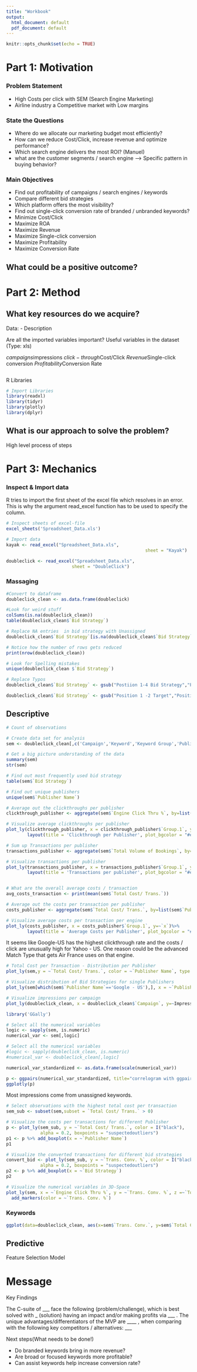 ```yaml
---
title: "Workbook"
output:
  html_document: default
  pdf_document: default
---
```


```r
knitr::opts_chunk$set(echo = TRUE)
```

# Part 1: Motivation

### Problem Statement
- High Costs per click with SEM (Search Engine Marketing)
- Airline industry a Competitive market with Low margins

### State the Questions
- Where do we allocate our marketing budget most efficiently?
- How can we reduce Cost/Click, increase revenue and optimize performance? 
- Which search engine delivers the most ROI? (Manuel)
- what are the customer segments / search engine
  --> Specific pattern in buying behavior?

### Main Objectives
- Find out profitability of campaigns / search engines / keywords
- Compare different bid strategies
- Which platform offers the most visibility?
- Find out single-click conversion rate of branded / unbranded keywords?
- Minimize Cost/Click
- Maximize ROA
- Maximize Revenue
- Maximize Single-click conversion
- Maximize Profitability
- Maximize Conversion Rate

## What could be a positive outcome?

# Part 2: Method

## What key resources do we acquire?

Data:
- Description


Are all the imported variables important?
Useful variables in the dataset (Type: xls)

$campaigns
$impressions
$click-through
$Cost/Click
$Revenue 
$Single-click conversion
$Profitability
$Conversion Rate

```r

```


R Libraries

```r
# Import Libraries
library(readxl)
library(tidyr)
library(plotly)
library(dplyr)
```


## What is our approach to solve the problem?

High level process of steps 

# Part 3: Mechanics

### Inspect & Import data
R tries to import the first sheet of the excel file which resolves in an error. This is why the argument read_excel function has to be used to specify the column.

```r

# Inspect sheets of excel-file
excel_sheets('Spreadsheet_Data.xls')
```

```r
# Import data
kayak <- read_excel("Spreadsheet_Data.xls", 
                                                     sheet = "Kayak")

doubleclick <- read_excel("Spreadsheet_Data.xls", 
                         sheet = "DoubleClick")

```

### Massaging


```r
#Convert to dataframe
doubleclick_clean <- as.data.frame(doubleclick)

#Look for weird stuff
colSums(is.na(doubleclick_clean))
table(doubleclick_clean$`Bid Strategy`)

# Replace NA entries  in bid strategy with Unassigned
doubleclick_clean$`Bid Strategy`[is.na(doubleclick_clean$`Bid Strategy`)] = "Unassigned"

# Notice how the number of rows gets reduced 
print(nrow(doubleclick_clean))

# Look for Spelling mistakes
unique(doubleclick_clean $`Bid Strategy`)

# Replace Typos
doubleclick_clean$`Bid Strategy` <- gsub("Postiion 1-4 Bid Strategy","Position 1-4 Bid Strategy",doubleclick_clean$`Bid Strategy`)

doubleclick_clean$`Bid Strategy` <- gsub("Position 1 -2 Target","Position 1-2 Target",doubleclick_clean$`Bid Strategy`)

```

## Descriptive

```r

# Count of observations

# Create data set for analysis
sem <- doubleclick_clean[,c('Campaign','Keyword','Keyword Group','Publisher Name', 'Bid Strategy','Engine Click Thru %','Match Type','Trans. Conv. %','Total Cost/ Trans.','Impressions','Total Volume of Bookings')]

# Get a big picture understanding of the data
summary(sem)
str(sem)

# Find out most frequently used bid strategy
table(sem$`Bid Strategy`)

# Find out unique publishers
unique(sem$`Publisher Name`)

# Average out the clickthroughs per publisher
clickthrough_publisher <- aggregate(sem$`Engine Click Thru %`, by=list(sem$`Publisher Name`), FUN=mean) 

# Visualize average clickthroughs per publisher
plot_ly(clickthrough_publisher, x = clickthrough_publisher$`Group.1`, y=~`x`,title = 'Average Clickthrough rate of different publisher')%>%
        layout(title = 'Clickthrough per Publisher', plot_bgcolor = "#e5ecf6",xaxis = list(title = 'Publisher'),yaxis = list(title = 'Clickthrough Rate in %'))

# Sum up Transactions per publisher
transactions_publisher <- aggregate(sem$`Total Volume of Bookings`, by=list(sem$`Publisher Name`), FUN=sum) 

# Visualize transactions per publisher
plot_ly(transactions_publisher, x = transactions_publisher$`Group.1`, y=~`x`,title = 'Transactions per publisher')%>%
        layout(title = 'Transactions per publisher', plot_bgcolor = "#e5ecf6",xaxis = list(title = 'Publisher'),yaxis = list(title = 'Transactions'))


# What are the overall average costs / transaction
avg_costs_transaction <- print(mean(sem$`Total Cost/ Trans.`))

# Average out the costs per transaction per publisher
costs_publisher <- aggregate(sem$`Total Cost/ Trans.`, by=list(sem$`Publisher Name`), FUN=mean) 

# Visualize average costs per transaction per engine
plot_ly(costs_publisher, x = costs_publisher$`Group.1`, y=~`x`)%>%
        layout(title = 'Average Costs per Publisher', plot_bgcolor = "#e5ecf6",xaxis = list(title = 'Publisher'),yaxis = list(title = 'Costs / Transaction'))

```
It seems like Google-US has the highest clickthrough rate and the costs / click are unusually high for Yahoo - US. One reason could be the advanced Match Type that gets Air France uses on that engine.


```r

# Total Cost per Transaction - Distribution per Publisher
plot_ly(sem,y = ~`Total Cost/ Trans.`, color = ~`Publisher Name`, type = "box")

# Visualize distribution of Bid Strategies for single Publishers
plot_ly(sem[which(sem$`Publisher Name`=='Google - US'),], x = ~`Publisher Name`, y = ~`Total Cost/ Trans.`, color = ~`Bid Strategy`, type = "box")

# Visualize impressions per campaign
plot_ly(doubleclick_clean, x = doubleclick_clean$`Campaign`, y=~Impressions, type='bar')

```
```r

library('GGally')

# Select all the numerical variables
logic <- sapply(sem, is.numeric)
numerical_var <- sem[,logic]

# Select all the numerical variables
#logic <- sapply(doubleclick_clean, is.numeric)
#numerical_var <- doubleclick_clean[,logic]

numerical_var_standardized <- as.data.frame(scale(numerical_var))

p <- ggpairs(numerical_var_standardized, title="correlogram with ggpairs()") 
ggplotly(p)

```


Most impressions come from unassigned keywords. 

```r

# Select observations with the highest total cost per transaction
sem_sub <- subset(sem,subset = `Total Cost/ Trans.` > 0)

# Visualize the costs per transactions for different Publisher
p <- plot_ly(sem_sub, y = ~`Total Cost/ Trans.`, color = I("black"), 
             alpha = 0.2, boxpoints = "suspectedoutliers")
p1 <- p %>% add_boxplot(x = ~`Publisher Name`)
p1

# Visualize the converted transactions for different bid strategies
convert_bid <- plot_ly(sem_sub, y = ~`Trans. Conv. %`, color = I("black"), 
             alpha = 0.2, boxpoints = "suspectedoutliers")
p2 <- p %>% add_boxplot(x = ~`Bid Strategy`)
p2

# Visualize the numerical variables in 3D-Space
plot_ly(sem, x = ~`Engine Click Thru %`, y = ~`Trans. Conv. %`, z =~`Total Cost/ Trans.`) %>%
  add_markers(color = ~`Trans. Conv. %`)

```

### Keywords

```r
ggplot(data=doubleclick_clean, aes(x=sem$`Trans. Conv.`, y=sem$`Total Cost/ Trans.`, color=sem$`Publisher Name`)) + geom_point() + scale_y_continuous(trans='log10') + scale_x_continuous(trans='log10')

```

## Predictive

Feature Selection
Model




# Message

Key Findings

The C-suite of ___ face the following (problem/challenge), which is best solved with _ (solution) having an impact and/or making profits via ___ . The unique advantages/differentiators of the MVP are ____ , when comparing with the following key competitors / alternatives: ___

Next steps(What needs to be done!)

- Do branded keywords bring in more revenue?
- Are broad or focused keywords more profitable?
- Can assist keywords help increase conversion rate?

